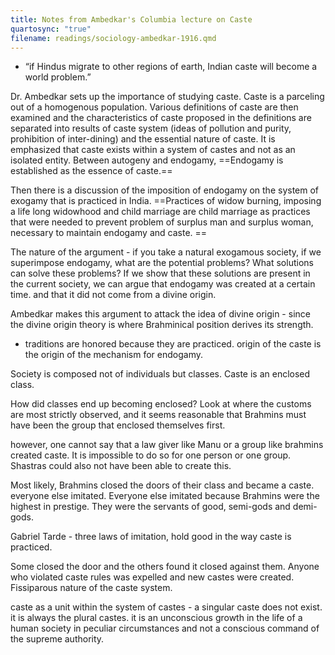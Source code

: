 ```yaml
---
title: Notes from Ambedkar's Columbia lecture on Caste
quartosync: "true"
filename: readings/sociology-ambedkar-1916.qmd
---
```

* "if Hindus migrate to other regions of earth, Indian caste will become a world problem." 

Dr. Ambedkar sets up the importance of studying caste. Caste is a parceling out of a homogenous population. Various definitions of caste are then examined and the characteristics of caste proposed in the definitions are separated into results of caste system (ideas of pollution and purity, prohibition of inter-dining) and the essential nature of caste. It is emphasized that caste exists within a system of castes and not as an isolated entity. Between autogeny and endogamy, ==Endogamy is established as the essence of caste.== 

Then there is a discussion of the imposition of endogamy on the system of exogamy that is practiced in India. ==Practices of widow burning, imposing a life long widowhood and child marriage are child marriage as practices that were needed to prevent problem of surplus man and surplus woman, necessary to maintain endogamy and caste. ==

The nature of the argument - if you take a natural exogamous society, if we superimpose endogamy, what are the potential problems? What solutions can solve these problems? If we show that these solutions are present in the current society, we can argue that endogamy was created at a certain time. and that it did not come from a divine origin. 

Ambedkar makes this argument to attack the idea of divine origin - since the divine origin theory is where Brahminical position derives its strength. 

* traditions are honored because they are practiced. origin of the caste is the origin of the mechanism for endogamy. 

Society is composed not of individuals but classes. Caste is an enclosed class. 

How did classes end up becoming enclosed? Look at where the customs are most strictly observed, and it seems reasonable that Brahmins must have been the group that enclosed themselves first. 

however, one cannot say that a law giver like Manu or a group like brahmins created caste. It is impossible to do so for one person or one group. Shastras could also not have been able to create this. 

Most likely, Brahmins closed the doors of their class and became a caste. everyone else imitated. Everyone else imitated because Brahmins were the highest in prestige. They were the servants of good, semi-gods and demi-gods. 

Gabriel Tarde - three laws of imitation, hold good in the way caste is practiced. 

Some closed the door and the others found it closed against them. Anyone who violated caste rules was expelled and new castes were created. Fissiparous nature of the caste system. 

caste as a unit within the system of castes - a singular caste does not exist. it is always the plural castes. it is an unconscious growth in the life of a human society in peculiar circumstances and not a conscious command of the supreme authority. 


